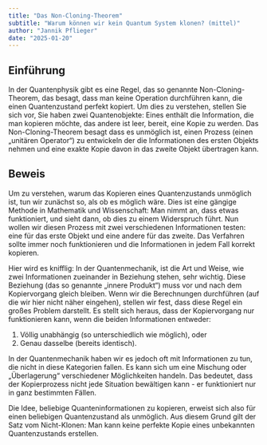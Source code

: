 ```yaml
---
title: "Das Non-Cloning-Theorem"
subtitle: "Warum können wir kein Quantum System klonen? (mittel)"
author: "Jannik Pflieger"
date: "2025-01-20"
---
```


## Einführung

In der Quantenphysik gibt es eine Regel, das so genannte Non-Cloning-Theorem,
das besagt, dass man keine Operation durchführen kann, die einen Quantenzustand perfekt kopiert.
Um dies zu verstehen, stellen Sie sich vor, Sie haben zwei Quantenobjekte:
Eines enthält die Information, die man kopieren möchte, das andere ist leer,
bereit, eine Kopie zu werden. Das Non-Cloning-Theorem besagt
dass es unmöglich ist, einen Prozess (einen „unitären Operator“) zu entwickeln
der die Informationen des ersten Objekts nehmen und eine exakte Kopie davon
in das zweite Objekt übertragen kann.

## Beweis

Um zu verstehen, warum das Kopieren eines Quantenzustands unmöglich ist, tun wir zunächst so, als ob es möglich wäre.
Dies ist eine gängige Methode in Mathematik und Wissenschaft: Man nimmt an, dass etwas funktioniert, und sieht dann, ob dies zu einem Widerspruch führt.
Nun wollen wir diesen Prozess mit zwei verschiedenen Informationen testen:
eine für das erste Objekt und eine andere für das zweite.
Das Verfahren sollte immer noch funktionieren und die Informationen in jedem Fall korrekt kopieren.

Hier wird es knifflig: In der Quantenmechanik,
ist die Art und Weise, wie zwei Informationen zueinander in Beziehung stehen, sehr wichtig.
Diese Beziehung (das so genannte „innere Produkt“) muss vor und nach dem Kopiervorgang gleich bleiben.
Wenn wir die Berechnungen durchführen (auf die wir hier nicht näher eingehen), stellen wir fest, dass diese Regel ein großes Problem darstellt.
Es stellt sich heraus, dass der Kopiervorgang nur funktionieren kann, wenn die beiden Informationen entweder:

1. Völlig unabhängig (so unterschiedlich wie möglich), oder
2. Genau dasselbe (bereits identisch).

In der Quantenmechanik haben wir es jedoch oft mit Informationen zu tun, die nicht in diese Kategorien fallen.
Es kann sich um eine Mischung oder „Überlagerung“ verschiedener Möglichkeiten handeln.
Das bedeutet, dass der Kopierprozess nicht jede Situation bewältigen kann - er funktioniert nur in ganz bestimmten Fällen.

Die Idee, beliebige Quanteninformationen zu kopieren, erweist sich also für einen beliebigen Quantenzustand als unmöglich.
Aus diesem Grund gilt der Satz vom Nicht-Klonen: Man kann keine perfekte Kopie eines unbekannten Quantenzustands erstellen.
